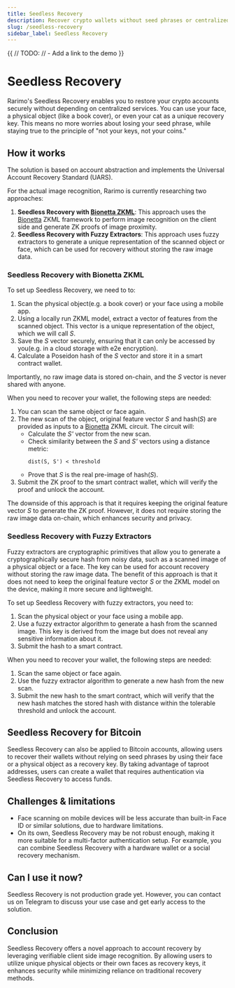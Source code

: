 ```yaml
---
title: Seedless Recovery
description: Recover crypto wallets without seed phrases or centralized services. Your face or any object can be your recovery key.
slug: /seedless-recovery
sidebar_label: Seedless Recovery
---
```


{{
    // TODO:
    // - Add a link to the demo
}}


# Seedless Recovery

Rarimo's Seedless Recovery enables you to restore your crypto accounts securely without depending on centralized services. You can use your face, a physical object (like a book cover), or even your cat as a unique recovery key. This means no more worries about losing your seed phrase, while staying true to the principle of "not your keys, not your coins."

## How it works

The solution is based on account abstraction and implements the <OutLink href="https://ethereum-magicians.org/t/eip-xxxx-universal-account-recovery-standard-uars/24080">Universal Account Recovery Standard (UARS)</OutLink>.

For the actual image recognition, Rarimo is currently researching two approaches:
1. **Seedless Recovery with [Bionetta ZKML](/zkml-bionetta)**: This approach uses the [Bionetta](/zkml-bionetta) ZKML framework to perform image recognition on the client side and generate ZK proofs of image proximity.
1. **Seedless Recovery with Fuzzy Extractors**: This approach uses fuzzy extractors to generate a unique representation of the scanned object or face, which can be used for recovery without storing the raw image data.

### Seedless Recovery with Bionetta ZKML

To set up Seedless Recovery, we need to to:
1. Scan the physical object(e.g. a book cover) or your face using a mobile app.
2. Using a locally run ZKML model, extract a vector of features from the scanned object. This vector is a unique representation of the object, which we will call *S*.
3. Save the *S* vector securely, ensuring that it can only be accessed by you(e.g. in a cloud storage with e2e encryption).
4. Calculate a Poseidon hash of the *S* vector and store it in a smart contract wallet.

Importantly, no raw image data is stored on-chain, and the *S* vector is never shared with anyone.

When you need to recover your wallet, the following steps are needed:
1. You can scan the same object or face again.
2. The new scan of the object, original feature vector *S* and hash(*S*) are provided as inputs to a [Bionetta](/zkml-bionetta) ZKML circuit. The circuit will:
   - Calculate the *S'* vector from the new scan.
   - Check similarity between the *S* and *S'* vectors using a distance metric:
        ```
        dist(S, S') < threshold
        ```
    - Prove that *S* is the real pre-image of hash(*S*).
3. Submit the ZK proof to the smart contract wallet, which will verify the proof and unlock the account.

The downside of this approach is that it requires keeping the original feature vector *S* to generate the ZK proof. However, it does not require storing the raw image data on-chain, which enhances security and privacy.

### Seedless Recovery with Fuzzy Extractors

Fuzzy extractors are cryptographic primitives that allow you to generate a cryptographically secure hash from noisy data, such as a scanned image of a physical object or a face. The key can be used for account recovery without storing the raw image data. The benefit of this approach is that it does not need to keep the original feature vector *S* or the ZKML model on the device, making it more secure and lightweight.

To set up Seedless Recovery with fuzzy extractors, you need to:
1. Scan the physical object or your face using a mobile app.
2. Use a fuzzy extractor algorithm to generate a hash from the scanned image. This key is derived from the image but does not reveal any sensitive information about it.
3. Submit the hash to a smart contract.

When you need to recover your wallet, the following steps are needed:
1. Scan the same object or face again.
2. Use the fuzzy extractor algorithm to generate a new hash from the new scan.
3. Submit the new hash to the smart contract, which will verify that the new hash matches the stored hash with distance within the tolerable threshold and unlock the account.

## Seedless Recovery for Bitcoin

Seedless Recovery can also be applied to Bitcoin accounts, allowing users to recover their wallets without relying on seed phrases by using their face or a physical object as a recovery key. By taking advantage of taproot addresses, users can create a wallet that requires authentication via Seedless Recovery to access funds.

## Challenges & limitations

- Face scanning on mobile devices will be less accurate than built-in Face ID or similar solutions, due to hardware limitations.
- On its own, Seedless Recovery may be not robust enough, making it more suitable for a multi-factor authentication setup. For example, you can combine Seedless Recovery with a hardware wallet or a social recovery mechanism.

## Can I use it now?

Seedless Recovery is not production grade yet. However, you can contact us on <OutLink href="https://t.me/+pWugh5xgDiE3Y2Jk">Telegram</OutLink> to discuss your use case and get early access to the solution.

## Conclusion

Seedless Recovery offers a novel approach to account recovery by leveraging verifiable client side image recognition. By allowing users to utilize unique physical objects or their own faces as recovery keys, it enhances security while minimizing reliance on traditional recovery methods.
